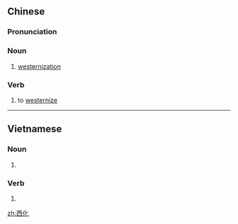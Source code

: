 ==Chinese==
{{zh-forms}}

===Pronunciation===
{{zh-pron
|m=xīhuà
|c=sai1 faa3
|cat=n,v
}}

===Noun===
{{zh-noun}}

# [[westernization]]

===Verb===
{{zh-verb}}

# to [[westernize]]

----

==Vietnamese==
{{vi-hantutab}}

===Noun===
{{vi-hantu}}

# {{han tu form of|tây hóa|[[westernization]]}}

===Verb===
{{vi-hantu}}

# {{han tu form of|tây hóa|to [[westernize]]}}

[[zh:西化]]